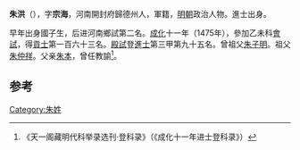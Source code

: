 '''朱洪'''（{{bd|1438年||？}}），字'''宗海'''，河南開封府歸德州人，軍籍，[[明朝|明朝]]政治人物。進士出身。

早年出身國子生，后进河南鄉試第二名。[[成化|成化]]十一年（1475年），參加乙未科[[會試|會試]]，得[[貢士|貢士]]第一百六十三名。[[殿試|殿試]]登[[進士|進士]]第三甲第九十五名。曾祖父[[朱子明|朱子明]]。祖父[[朱仲祥|朱仲祥]]。父亲[[朱本|朱本]]，曾任教諭<ref>《天一阁藏明代科举录选刊·登科录》（《成化十一年进士登科录》）</ref>。

==参考==
{{reflist}}
{{明朝人物小作品}}
{{成化十一年乙未科殿試金榜}}
[[Category:朱姓|Category:朱姓]]